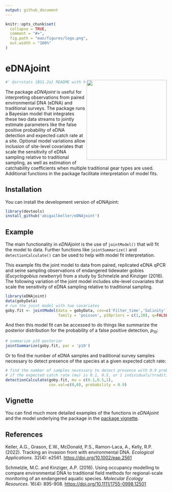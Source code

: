 ```yaml
---
output: github_document
---
```


<!-- README.md is generated from README.Rmd. Please edit that file -->

```r
knitr::opts_chunk$set(
  collapse = TRUE,
  comment = "#>",
  fig.path = "man/figures/logo.png",
  out.width = "100%"
)
```

# eDNAjoint
<img src="man/figures/logo.png" align="right" height="250" dpi="700" />
<!-- badges: start -->
<!-- badges: end -->

```r
#' @srrstats {BS1.2a} README with high-level overview and examples here
```

The package *eDNAjoint* is useful for interpreting observations from paired environmental DNA (eDNA) and traditional surveys. The package runs a Bayesian model that integrates these two data streams to jointly estimate parameters like the false positive probability of eDNA detection and expected catch rate at a site. Optional model variations allow inclusion of site-level covariates that scale the sensitivity of eDNA sampling relative to traditional sampling, as well as estimation of catchability coefficients when multiple traditional gear types are used. Additional functions in the package facilitate interpretation of model fits.

## Installation

You can install the development version of eDNAjoint:

```r
library(devtools)
install_github('abigailkeller/eDNAjoint')
```

## Example

The main functionality in *eDNAjoint* is the use of `jointModel()` that will fit the model to data. Further functions like `jointSummarize()` and `detectionCalculate()` can be used to help with model fit interpretation.

This example fits the joint model to data from paired, replicated eDNA qPCR and seine sampling observations of endangered tidewater gobies (*Eucyclogobius newberryi*) from a study by Schmelzle and Kinziger (2016). The following variation of the joint model includes site-level covariates that scale the sensitivity of eDNA sampling relative to traditional sampling. 

```r
library(eDNAjoint)
data(gobyData)
# run the joint model with two covariates
goby.fit <- jointModel(data = gobyData, cov=c('Filter_time','Salinity'), 
                       family = 'poisson', p10priors = c(1,20), q=FALSE)
```

And then this model fit can be accessed to do things like summarize the posterior distribution for the probability of a false positive detection, $p_{10}$:

```r
# summarize p10 posterior
jointSummarize(goby.fit, par = 'p10')
```

Or to find the number of eDNA samples and traditional survey samples necessary to detect presence of the species at a given expected catch rate:

```r
# find the number of samples necessary to detect presence with 0.9 probability at the mean covariate values, 
# if the expected catch rate (mu) is 0.1, 0.5, or 1 individuals/traditional survey unit.
detectionCalculate(goby.fit, mu = c(0.1,0.5,1), 
                   cov.val=c(0,0), probability = 0.9)
```

## Vignette

You can find much more detailed examples of the functions in *eDNAjoint* and the model underlying the package in the [package vignette](https://bookdown.org/abigailkeller/eDNAjoint_vignette/).

## References

Keller, A.G., Grason, E.W., McDonald, P.S., Ramon-Laca, A., Kelly, R.P. (2022). Tracking an invasion front with environmental DNA. *Ecological Applications*. 32(4): e2561. [https://doi.org/10.1002/eap.2561](https://doi.org/10.1002/eap.2561)


Schmelzle, M.C. and Kinziger, A.P. (2016). Using occupancy modelling to compare environmental DNA to traditional field methods for regional-scale monitoring of an endangered aquatic species. *Molecular Ecology Resources*. 16(4): 895-908. [https://doi.org/10.1111/1755-0998.12501](https://doi.org/10.1002/eap.2561)

